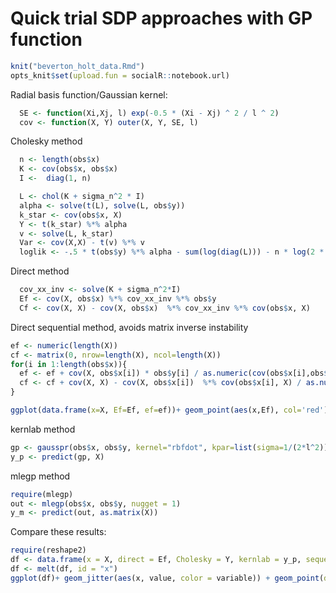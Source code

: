 Quick trial SDP approaches with GP function
==============================================


``` r
knit("beverton_holt_data.Rmd")
opts_knit$set(upload.fun = socialR::notebook.url)
```


Radial basis function/Gaussian kernel:

```r
  SE <- function(Xi,Xj, l) exp(-0.5 * (Xi - Xj) ^ 2 / l ^ 2)
  cov <- function(X, Y) outer(X, Y, SE, l) 
```


Cholesky method
  
```r
  n <- length(obs$x)
  K <- cov(obs$x, obs$x)
  I <-  diag(1, n)

  L <- chol(K + sigma_n^2 * I)
  alpha <- solve(t(L), solve(L, obs$y))
  k_star <- cov(obs$x, X)
  Y <- t(k_star) %*% alpha
  v <- solve(L, k_star)
  Var <- cov(X,X) - t(v) %*% v
  loglik <- -.5 * t(obs$y) %*% alpha - sum(log(diag(L))) - n * log(2 * pi) / 2
```
  
Direct method 

``` r
  cov_xx_inv <- solve(K + sigma_n^2*I)
  Ef <- cov(X, obs$x) %*% cov_xx_inv %*% obs$y
  Cf <- cov(X, X) - cov(X, obs$x)  %*% cov_xx_inv %*% cov(obs$x, X)
```

  Direct sequential method, avoids matrix inverse instability
``` r
ef <- numeric(length(X))
cf <- matrix(0, nrow=length(X), ncol=length(X))
for(i in 1:length(obs$x)){
  ef <- ef + cov(X, obs$x[i]) * obs$y[i] / as.numeric(cov(obs$x[i],obs$x[i]) + sigma_n^2)
  cf <- cf + cov(X, X) - cov(X, obs$x[i])  %*% cov(obs$x[i], X) / as.numeric(cov(obs$x[i],obs$x[i]) + sigma_n^2)
}
```


``` r
ggplot(data.frame(x=X, Ef=Ef, ef=ef))+ geom_point(aes(x,Ef), col='red') + geom_line(aes(x,ef))
````


kernlab method

``` r
gp <- gausspr(obs$x, obs$y, kernel="rbfdot", kpar=list(sigma=1/(2*l^2)), fit=FALSE, scaled=FALSE, var=0.8)
y_p <- predict(gp, X)
```


mlegp method

``` r
require(mlegp)
out <- mlegp(obs$x, obs$y, nugget = 1)
y_m <- predict(out, as.matrix(X))
```

Compare these results: 

``` r
require(reshape2)
df <- data.frame(x = X, direct = Ef, Cholesky = Y, kernlab = y_p, sequential = ef, mlegp = y_m)
df <- melt(df, id = "x")
ggplot(df)+ geom_jitter(aes(x, value, color = variable)) + geom_point(data = obs, aes(x,y))
````


